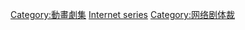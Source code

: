{{see also|動畫劇集}}

[[Category:動畫劇集|Category:動畫劇集]]
[[Category:網絡動畫|Internet series]]
[[Category:网络剧体裁|Category:网络剧体裁]]